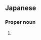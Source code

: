 ==Japanese==
{{ja-kanjitab}}

===Proper noun===
{{ja-pos|あくたがわ|proper}}

# {{surname|lang=ja|sort=あくたがわ}}